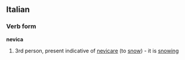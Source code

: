 ==Italian==
===Verb form===
'''nevica'''
# 3rd person, present indicative of [[nevicare]] (to [[snow]]) - it is [[snowing]]